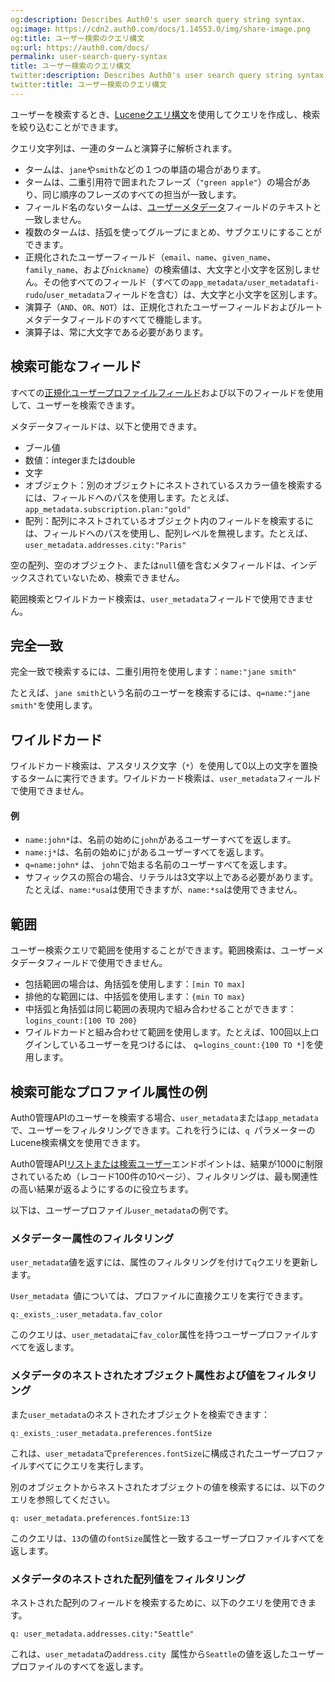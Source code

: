 ```yaml
---
og:description: Describes Auth0's user search query string syntax.
og:image: https://cdn2.auth0.com/docs/1.14553.0/img/share-image.png
og:title: ユーザー検索のクエリ構文
og:url: https://auth0.com/docs/
permalink: user-search-query-syntax
title: ユーザー検索のクエリ構文
twitter:description: Describes Auth0's user search query string syntax.
twitter:title: ユーザー検索のクエリ構文
---
```




ユーザーを検索するとき、[Luceneクエリ構文](http://www.lucenetutorial.com/lucene-query-syntax.html)を使用してクエリを作成し、検索を絞り込むことができます。

クエリ文字列は、一連のタームと演算子に解析されます。

* タームは、`jane`や`smith`などの１つの単語の場合があります。
* タームは、二重引用符で囲まれたフレーズ（`"green apple"`）の場合があり、同じ順序のフレーズのすべての担当が一致します。
* フィールド名のないタームは、[ユーザーメタデータ](/users/metadata)フィールドのテキストと一致しません。
* 複数のタームは、括弧を使ってグループにまとめ、サブクエリにすることができます。
* 正規化されたユーザーフィールド（`email`、`name`、`given_name`、`family_name`、および`nickname`）の検索値は、大文字と小文字を区別しません。その他すべてのフィールド（すべての`app_metadata/user_metadatafi-rudo`/`user_metadata`フィールドを含む）は、大文字と小文字を区別します。
* 演算子（`AND`、`OR`、`NOT`）は、正規化されたユーザーフィールドおよびルートメタデータフィールドのすべてで機能します。
* 演算子は、常に大文字である必要があります。

## 検索可能なフィールド

すべての[正規化ユーザープロファイルフィールド](/users/user-profiles/normalized-user-profile-schema)および以下のフィールドを使用して、ユーザーを検索できます。



メタデータフィールドは、以下と使用できます。

* ブール値
* 数値：integerまたはdouble
* 文字
* オブジェクト：別のオブジェクトにネストされているスカラー値を検索するには、フィールドへのパスを使用します。たとえば、`app_metadata.subscription.plan:"gold"`
* 配列：配列にネストされているオブジェクト内のフィールドを検索するには、フィールドへのパスを使用し、配列レベルを無視します。たとえば、`user_metadata.addresses.city:"Paris"`

空の配列、空のオブジェクト、または`null`値を含むメタフィールドは、インデックスされていないため、検索できません。

範囲検索とワイルドカード検索は、`user_metadata`フィールドで使用できません。

## 完全一致

完全一致で検索するには、二重引用符を使用します：`name:"jane smith"`

たとえば、`jane smith`という名前のユーザーを検索するには、`q=name:"jane smith"`を使用します。



## ワイルドカード

ワイルドカード検索は、アスタリスク文字（`*`）を使用して0以上の文字を置換するタームに実行できます。ワイルドカード検索は、`user_metadata`フィールドで使用できません。

#### 例

* `name:john*`は、名前の始めに`john`があるユーザーすべてを返します。
* `name:j*`は、名前の始めに`j`があるユーザーすべてを返します。
* `q=name:john*` は、 `john`で始まる名前のユーザーすべてを返します。
* サフィックスの照合の場合、リテラルは3文字以上である必要があります。たとえば、`name:*usa`は使用できますが、`name:*sa`は使用できません。



## 範囲

ユーザー検索クエリで範囲を使用することができます。範囲検索は、ユーザーメタデータフィールドで使用できません。

* 包括範囲の場合は、角括弧を使用します：`[min TO max]`
* 排他的な範囲には、中括弧を使用します：`{min TO max}`
* 中括弧と角括弧は同じ範囲の表現内で組み合わせることができます：`logins_count:[100 TO 200}`
* ワイルドカードと組み合わせて範囲を使用します。たとえば、100回以上ログインしているユーザーを見つけるには、 `q=logins_count:{100 TO *]`を使用します。



## 検索可能なプロファイル属性の例

Auth0管理APIのユーザーを検索する場合、`user_metadata`または`app_metadata`で、ユーザーをフィルタリングできます。これを行うには、`q `パラメーターのLucene検索構文を使用できます。

Auth0管理API[リストまたは検索ユーザー](https://auth0.com/docs/api/management/v2#!/Users/get_users)エンドポイントは、結果が1000に制限されているため（レコード100件の10ページ）、フィルタリングは、最も関連性の高い結果が返るようにするのに役立ちます。

以下は、ユーザープロファイル`user_metadata`の例です。



### メタデーター属性のフィルタリング

`user_metadata`値を返すには、属性のフィルタリングを付けて`q`クエリを更新します。

`User_metadata `値については、プロファイルに直接クエリを実行できます。

`q:_exists_:user_metadata.fav_color`

このクエリは、`user_metadata`に`fav_color`属性を持つユーザープロファイルすべてを返します。

### メタデータのネストされたオブジェクト属性および値をフィルタリング

また`user_metadata`のネストされたオブジェクトを検索できます：

`q:_exists_:user_metadata.preferences.fontSize`

これは、`user_metadata`で`preferences.fontSize`に構成されたユーザープロファイルすべてにクエリを実行します。

別のオブジェクトからネストされたオブジェクトの値を検索するには、以下のクエリを参照してください。

`q: user_metadata.preferences.fontSize:13`

このクエリは、`13`の値の`fontSize`属性と一致するユーザープロファイルすべてを返します。

### メタデータのネストされた配列値をフィルタリング

ネストされた配列のフィールドを検索するために、以下のクエリを使用できます。

`q: user_metadata.addresses.city:"Seattle"`

これは、`user_metadata`の`address.city `属性から`Seattle`の値を返したユーザープロファイルのすべてを返します。